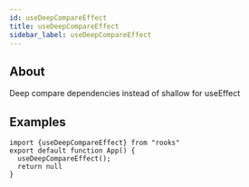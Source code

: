 ```yaml
---
id: useDeepCompareEffect
title: useDeepCompareEffect
sidebar_label: useDeepCompareEffect
---
```


## About

Deep compare dependencies instead of shallow for useEffect

## Examples

```tsx
import {useDeepCompareEffect} from "rooks"
export default function App() {
  useDeepCompareEffect();
  return null
}
```
